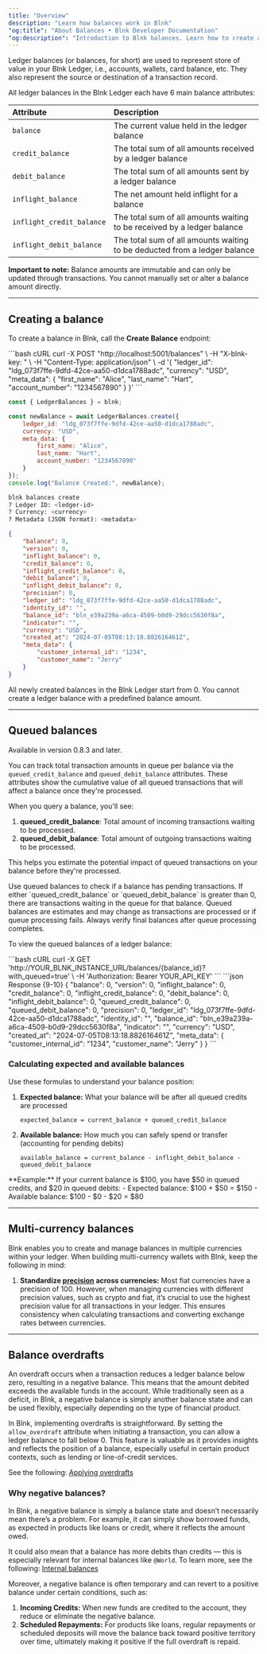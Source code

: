 ```yaml
---
title: "Overview"
description: "Learn how balances work in Blnk"
"og:title": "About Balances • Blnk Developer Documentation"
"og:description": "Introduction to Blnk balances. Learn how to create and use balances to represent store of value in Blnk."
---
```



Ledger balances (or balances, for short) are used to represent store of value in your Blnk Ledger, i.e., accounts, wallets, card balance, etc. They also represent the source or destination of a transaction record.

All ledger balances in the Blnk Ledger each have 6 main balance attributes:

| Attribute | Description |
| :--- | :--- |
| `balance` | The current value held in the ledger balance |
| `credit_balance` | The total sum of all amounts received by a ledger balance |
| `debit_balance` | The total sum of all amounts sent by a ledger balance |
| `inflight_balance` | The net amount held inflight for a balance |
| `inflight_credit_balance` | The total sum of all amounts waiting to be received by a ledger balance |
| `inflight_debit_balance` | The total sum of all amounts waiting to be deducted from a ledger balance |

<Warning>**Important to note:** Balance amounts are immutable and can only be updated through transactions. You cannot manually set or alter a balance amount directly.</Warning>

---

## Creating a balance

To create a balance in Blnk, call the **Create Balance** endpoint:

<CodeGroup>
```bash cURL
curl -X POST "http://localhost:5001/balances" \
  -H "X-blnk-key: <api-key>" \
  -H "Content-Type: application/json" \
  -d '{
    "ledger_id": "ldg_073f7ffe-9dfd-42ce-aa50-d1dca1788adc",
    "currency": "USD",
    "meta_data": {
        "first_name": "Alice",
        "last_name": "Hart",
        "account_number": "1234567890"
    }
  }'
```

```javascript TypeScript
const { LedgerBalances } = blnk;

const newBalance = await LedgerBalances.create({
    ledger_id: "ldg_073f7ffe-9dfd-42ce-aa50-d1dca1788adc",
    currency: "USD",
    meta_data: {
        first_name: "Alice",
        last_name: "Hart",
        account_number: "1234567890"
    }
});
console.log("Balance Created:", newBalance);
```

```bash Blnk CLI
blnk balances create
? Ledger ID: <ledger-id>
? Currency: <currency>
? Metadata (JSON format): <metadata>
```
</CodeGroup>

```json Response
{
    "balance": 0,
    "version": 0,
    "inflight_balance": 0,
    "credit_balance": 0,
    "inflight_credit_balance": 0,
    "debit_balance": 0,
    "inflight_debit_balance": 0,
    "precision": 0,
    "ledger_id": "ldg_073f7ffe-9dfd-42ce-aa50-d1dca1788adc",
    "identity_id": "",
    "balance_id": "bln_e39a239a-a6ca-4509-b0d9-29dcc5630f8a",
    "indicator": "",
    "currency": "USD",
    "created_at": "2024-07-05T08:13:18.882616461Z",
    "meta_data": {
        "customer_internal_id": "1234",
        "customer_name": "Jerry"
    }
}
```

<Note>All newly created balances in the Blnk Ledger start from 0. You cannot create a ledger balance with a predefined balance amount.</Note>

---


## Queued balances

<Info>Available in version 0.8.3 and later.</Info>

You can track total transaction amounts in queue per balance via the `queued_credit_balance` and `queued_debit_balance` attributes. These attributes show the cumulative value of all queued transactions that will affect a balance once they're processed.

When you query a balance, you'll see:

1. **queued_credit_balance**: Total amount of incoming transactions waiting to be processed.
2. **queued_debit_balance**: Total amount of outgoing transactions waiting to be processed.

This helps you estimate the potential impact of queued transactions on your balance before they're processed. 

<Tip>
Use queued balances to check if a balance has pending transactions. If either `queued_credit_balance` or `queued_debit_balance` is greater than 0, there are transactions waiting in the queue for that balance.
</Tip>

<Warning>
Queued balances are estimates and may change as transactions are processed or if queue processing fails. Always verify final balances after queue processing completes.
</Warning>

To view the queued balances of a ledger balance:

<CodeGroup>
```bash cURL
curl -X GET 'http://YOUR_BLNK_INSTANCE_URL/balances/{balance_id}?with_queued=true' \
  -H 'Authorization: Bearer YOUR_API_KEY'
```
```json Response {9-10}
{
    "balance": 0,
    "version": 0,
    "inflight_balance": 0,
    "credit_balance": 0,
    "inflight_credit_balance": 0,
    "debit_balance": 0,
    "inflight_debit_balance": 0,
    "queued_credit_balance": 0,
    "queued_debit_balance": 0,
    "precision": 0,
    "ledger_id": "ldg_073f7ffe-9dfd-42ce-aa50-d1dca1788adc",
    "identity_id": "",
    "balance_id": "bln_e39a239a-a6ca-4509-b0d9-29dcc5630f8a",
    "indicator": "",
    "currency": "USD",
    "created_at": "2024-07-05T08:13:18.882616461Z",
    "meta_data": {
        "customer_internal_id": "1234",
        "customer_name": "Jerry"
    }
}
```
</CodeGroup>

### Calculating expected and available balances

Use these formulas to understand your balance position:

1. **Expected balance:** What your balance will be after all queued credits are processed

    ```
    expected_balance = current_balance + queued_credit_balance
    ```

2. **Available balance:** How much you can safely spend or transfer (accounting for pending debits)

    ```
    available_balance = current_balance - inflight_debit_balance - queued_debit_balance
    ```

<Info>
**Example:** If your current balance is $100, you have $50 in queued credits, and $20 in queued debits:
- Expected balance: $100 + $50 = $150
- Available balance: $100 - $0 - $20 = $80
</Info>

---

## Multi-currency balances

Blnk enables you to create and manage balances in multiple currencies within your ledger. When building multi-currency wallets with Blnk, keep the following in mind:

1. **Standardize [precision](/transactions/precision) across currencies:** Most fiat currencies have a precision of 100. However, when managing currencies with different precision values, such as crypto and fiat, it’s crucial to use the highest precision value for all transactions in your ledger. This ensures consistency when calculating transactions and converting exchange rates between currencies.

---

## Balance overdrafts

An overdraft occurs when a transaction reduces a ledger balance below zero, resulting in a negative balance. This means that the amount debited exceeds the available funds in the account. While traditionally seen as a deficit, in Blnk, a negative balance is simply another balance state and can be used flexibly, especially depending on the type of financial product.

In Blnk, implementing overdrafts is straightforward. By setting the `allow_overdraft` attribute when initiating a transaction, you can allow a ledger balance to fall below 0. This feature is valuable as it provides insights and reflects the position of a balance, especially useful in certain product contexts, such as lending or line-of-credit services.

See the following: [Applying overdrafts](/transactions/overdrafts)

### Why negative balances?

In Blnk, a negative balance is simply a balance state and doesn’t necessarily mean there’s a problem. For example, it can simply show borrowed funds, as expected in products like loans or credit, where it reflects the amount owed.

It could also mean that a balance has more debits than credits — this is especially relevant for internal balances like `@World`. To learn more, see the following: [Internal balances](/balances/internal-balances)

Moreover, a negative balance is often temporary and can revert to a positive balance under certain conditions, such as:

1. **Incoming Credits:** When new funds are credited to the account, they reduce or eliminate the negative balance. 
2. **Scheduled Repayments:** For products like loans, regular repayments or scheduled deposits will move the balance back toward positive territory over time, ultimately making it positive if the full overdraft is repaid.

<NeedHelp />